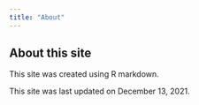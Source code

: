 ```yaml
---
title: "About"
---
```


## About this site

This site was created using R markdown. 

This site was last updated on December 13, 2021. 